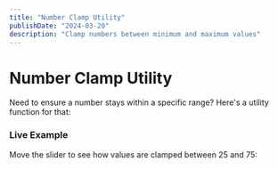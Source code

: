 ```yaml
---
title: "Number Clamp Utility"
publishDate: "2024-03-20"
description: "Clamp numbers between minimum and maximum values"
---
```



# Number Clamp Utility

Need to ensure a number stays within a specific range? Here's a utility function for that:

<CodeSnippet file="number/clamp.ts" />

### Live Example

Move the slider to see how values are clamped between 25 and 75:

<Example component="clamp-example" />